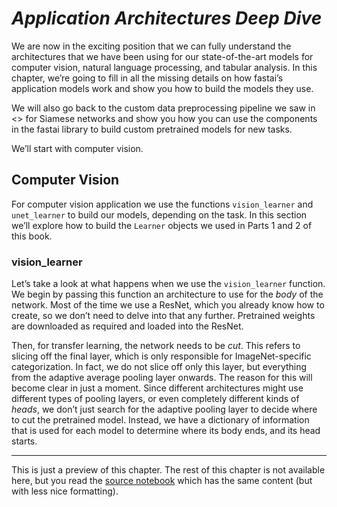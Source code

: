 # *Application Architectures Deep Dive*  {#sec-arch-details}

We are now in the exciting position that we can fully understand the architectures that we have been using for our state-of-the-art models for computer vision, natural language processing, and tabular analysis. In this chapter, we're going to fill in all the missing details on how fastai's application models work and show you how to build the models they use.

We will also go back to the custom data preprocessing pipeline we saw in <<chapter_midlevel_data>> for Siamese networks and show you how you can use the components in the fastai library to build custom pretrained models for new tasks.

We'll start with computer vision.

## Computer Vision

For computer vision application we use the functions `vision_learner` and `unet_learner` to build our models, depending on the task. In this section we'll explore how to build the `Learner` objects we used in Parts 1 and 2 of this book.

### vision_learner

Let's take a look at what happens when we use the `vision_learner` function. We begin by passing this function an architecture to use for the *body* of the network. Most of the time we use a ResNet, which you already know how to create, so we don't need to delve into that any further. Pretrained weights are downloaded as required and loaded into the ResNet.

Then, for transfer learning, the network needs to be *cut*. This refers to slicing off the final layer, which is only responsible for ImageNet-specific categorization. In fact, we do not slice off only this layer, but everything from the adaptive average pooling layer onwards. The reason for this will become clear in just a moment. Since different architectures might use different types of pooling layers, or even completely different kinds of *heads*, we don't just search for the adaptive pooling layer to decide where to cut the pretrained model. Instead, we have a dictionary of information that is used for each model to determine where its body ends, and its head starts.

---

This is just a preview of this chapter. The rest of this chapter is not available here, but you read the [source notebook](https://github.com/fastai/fastbook/) which has the same content (but with less nice formatting).

